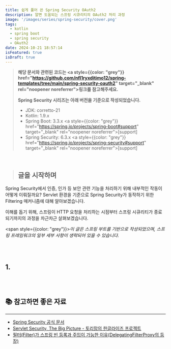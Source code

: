 ```yaml
---
title: 쉽게 풀어 쓴 Spring Security OAuth2
description: 알면 도움되는 스프링 시큐리티의 OAuth2 처리 과정
image: '/images/series/spring-security/cover.png'
tags:
  - kotlin
  - spring boot
  - spring security
  - OAuth2
date: 2024-10-21 18:57:14
isFeatured: true
isDraft: true
---
```


> **해당 문서와 관련된 코드는 <a style={{color: "grey"}} href="https://github.com/nfl1ryxditimo12/spring-templates/tree/main/spring-security-oauth2" target="\_blank" rel="noopener noreferrer">링크</a>를 참고해주세요.**
>
> **Spring Security 시리즈는 아래 버전을 기준으로 작성되었습니다.**
>
> - JDK: corretto-21
> - Kotlin: 1.9.x
> - Spring Boot: 3.3.x <a style={{color: "grey"}} href="https://spring.io/projects/spring-boot#support" target="\_blank" rel="noopener noreferrer">[support]</a>
> - Spring Security: 6.3.x <a style={{color: "grey"}} href="https://spring.io/projects/spring-security#support" target="\_blank" rel="noopener noreferrer">[support]</a>

<br />

> ## 글을 시작하며

Spring Security에서 인증, 인가 등 보안 관련 기능을 처리하기 위해 내부적인 작동이 어떻게 이뤄질까요?
Servlet 환경을 기준으로 Spring Security가 동작하기 위한 Filtering 매커니즘에 대해 알아보겠습니다.

이해를 돕기 위해, 스프링이 HTTP 요청을 처리하는 시점부터 스프링 시큐리티가 종료되기까지의 과정을 차근차근 살펴보겠습니다.

<span style={{color: "grey"}}>_이 글은 스프링 부트를 기반으로 작성되었으며, 스프링 프레임워크의 일부 세부 사항이 생략되어 있을 수 있습니다._</span>

<br />
<br />

## 1.

<br />
<br />

## 📚 참고하면 좋은 자료
---

- [Spring Security 공식 문서](https://docs.spring.io/spring-security/reference/servlet/index.html)
- [Servlet Security, The Big Picture - 토리맘의 한글라이즈 프로젝트](https://godekdls.github.io/Spring%20Security/servletsecuritythebigpicture)
- [필터(Filter)가 스프링 빈 등록과 주입이 가능한 이유(DelegatingFilterProxy의 등장)](https://mangkyu.tistory.com/221)

<br />